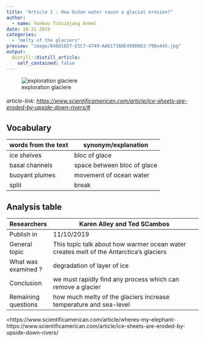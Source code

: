 ```yaml
---
title: "Article 1 : How Océan water cause a glacial erosion?"
author:
  - name: Yonkeu Tchuidjang Armel
date: 10-21-2019
categories:
  - "melty of the glaciers"
preview: "image/84681ED7-E5C7-4749-AA617380E499D663-790x445.jpg"
output:
  distill::distill_article:
    self_contained: false
---
```



![exploration glaciere](image/84681ED7-E5C7-4749-AA617380E499D663-790x445.jpg)


###### article-link: [https://www.scientificamerican.com/article/ice-sheets-are-eroded-by-upside-down-rivers/#]()

## Vocabulary 

| words from the text | synonym/explanation         |
| ------------------- | --------------------------- |
| ice shelves         | bloc of glace               |
| basal channels      | space between bloc of glace |
| buoyant plumes      | movement of ocean water     |
| split               | break                       |
## Analysis table 

| Researchers         | Karen Alley and Ted SCambos                                                             |
| ------------------- | --------------------------------------------------------------------------------------- |
| Publish in          | 11/10/2019                                                                              |
| General topic       | This topic talk about  how warmer ocean water creates melt of the Antarctica's glaciers |
| What was examined ? | degradation of layer of ice                                                             |
| Conclusion          | we must rapidly find any process which can remove a glacier                             |
| Remaining questions | how much melty of the glaciers increase temperature and sea-level                       |

<https://www.scientificamerican.com/article/wheres-my-elephant-https://www.scientificamerican.com/article/ice-sheets-are-eroded-by-upside-down-rivers/


